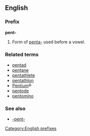 ==English==
===Prefix===
[[Category:English prefixes]]
'''pent-'''

#Form of [[penta-]] used before a vowel.

===Related terms===
*[[pentad]]
*[[pentane]]
*[[pentathlete]]
*[[pentathlon]]
*[[Pentium]]®
*[[pentode]]
*[[pentomino]]

===See also===
*[[-pent-]]